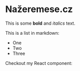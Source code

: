 # Nažeremese.cz

This is some **bold** and _italics_ text.

This is a list in markdown:

-  One
-  Two
-  Three

Checkout my React component:
